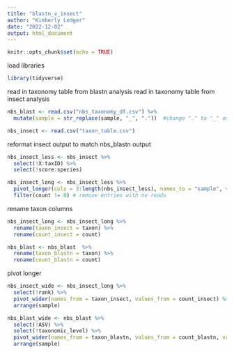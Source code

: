 ```yaml
---
title: "blastn_v_insect"
author: "Kimberly Ledger"
date: "2022-12-02"
output: html_document
---
```


```r
knitr::opts_chunk$set(echo = TRUE)
```


load libraries
```r
library(tidyverse)
```

read in taxonomy table from blastn analysis
read in taxonomy table from insect analysis
```r
nbs_blast <- read.csv("nbs_taxonomy_df.csv") %>%
  mutate(sample = str_replace(sample, "_", "."))  #change "." to "_" om sample names 

nbs_insect <- read.csv("taxon_table.csv")
```

reformat insect output to match nbs_blastn output
```r
nbs_insect_less <- nbs_insect %>%
  select(!X:taxID) %>%
  select(!score:species)

nbs_insect_long <- nbs_insect_less %>%
  pivot_longer(cols = 3:length(nbs_insect_less), names_to = "sample", values_to = "count") %>%
  filter(count != 0) # remove entries with no reads
```


rename taxon columns 
```r
nbs_insect_long <- nbs_insect_long %>%
  rename(taxon_insect = taxon) %>%
  rename(count_insect = count)

nbs_blast <- nbs_blast  %>%
  rename(taxon_blastn = taxon) %>%
  rename(count_blastn = count)
```

pivot longer 
```r
nbs_insect_wide <- nbs_insect_long %>%
  select(!rank) %>%
  pivot_wider(names_from = taxon_insect, values_from = count_insect) %>%
  arrange(sample)

nbs_blast_wide <- nbs_blast %>%
  select(!ASV) %>%
  select(!taxonomic_level) %>%
  pivot_wider(names_from = taxon_blastn, values_from = count_blastn, values_fn = sum) %>%
  arrange(sample)
```






